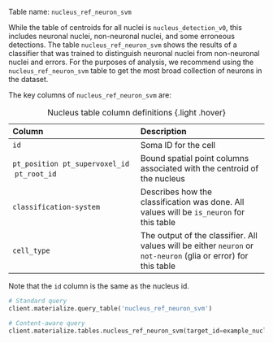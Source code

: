Table name: `nucleus_ref_neuron_svm`

While the table of centroids for all nuclei is `nucleus_detection_v0`, this includes neuronal nuclei, non-neuronal nuclei, and some erroneous detections.
The table `nucleus_ref_neuron_svm` shows the results of a classifier that was trained to distinguish neuronal nuclei from non-neuronal nuclei and errors.
For the purposes of analysis, we recommend using the `nucleus_ref_neuron_svm` table to get the most broad collection of neurons in the dataset.

The key columns of `nucleus_ref_neuron_svm` are:

| Column | Description |
| :--- | :--- |
| `id` | Soma ID for the cell |
| `pt_position` \ `pt_supervoxel_id` \ `pt_root_id` | Bound spatial point columns associated with the centroid of the nucleus |
| `classification-system` | Describes how the classification was done. All values will be `is_neuron` for this table |
| `cell_type` | The output of the classifier. All values will be either `neuron` or `not-neuron` (glia or error) for this table |

: Nucleus table column definitions {.light .hover}

Note that the `id` column is the same as the nucleus id.

```python
# Standard query
client.materialize.query_table('nucleus_ref_neuron_svm')

# Content-aware query
client.materialize.tables.nucleus_ref_neuron_svm(target_id=example_nucleus_id).query()
```
